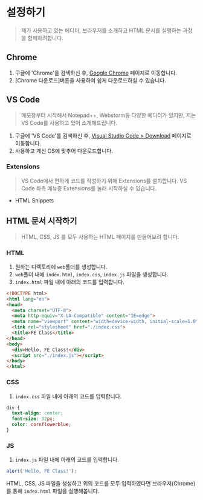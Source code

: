 # 설정하기

> 제가 사용하고 있는 에디터, 브라우저를 소개하고 HTML 문서를 실행하는 과정을 함께하려합니다.

## Chrome

1. 구글에 'Chrome'을 검색하신 후, [Google Chrome](https://www.google.co.kr/intl/ko/chrome/) 페이지로 이동합니다.
2. [Chrome 다운로드]버튼을 사용하여 쉽게 다운로드하실 수 있습니다.

## VS Code

> 메모장부터 시작해서 Notepad++, Webstorm등 다양한 에디터가 있지만, 저는 VS Code를 사용하고 있어 소개해드립니다.

1. 구글에 'VS Code'를 검색하신 후, [Visual Studio Code > Download](https://code.visualstudio.com/download) 페이지로 이동합니다.
2. 사용하고 계신 OS에 맞추어 다운로드합니다.

### Extensions

> VS Code에서 편하게 코드를 작성하기 위해 Extensions를 설치합니다. VS Code 좌측 메뉴중 Extensions를 눌러 시작하실 수 있습니다.

- HTML Snippets

## HTML 문서 시작하기

> HTML, CSS, JS 를 모두 사용하는 HTML 페이지를 만들어보려 합니다.

### HTML

1. 원하는 디렉토리에 `web`폴더를 생성합니다.
2. `web`폴더 내에 `index.html`, `index.css`, `index.js` 파일을 생성합니다.
3. `index.html` 파일 내에 아래의 코드를 입력합니다.

```html
<!DOCTYPE html>
<html lang="en">
<head>
  <meta charset="UTF-8">
  <meta http-equiv="X-UA-Compatible" content="IE=edge">
  <meta name="viewport" content="width=device-width, initial-scale=1.0">
  <link rel="stylesheet" href="./index.css">
  <title>FE Class</title>
</head>
<body>
  <div>Hello, FE Class!</div>
  <script src="./index.js"></script>
</body>
</html>
```

### CSS

1. `index.css` 파일 내에 아래의 코드를 입력합니다.

```css
div {
  text-align: center;
  font-size: 32px;
  color: cornflowerblue;
}
```

### JS

1. `index.js` 파일 내에 아래의 코드를 입력합니다.

```javascript
alert('Hello, FE Class!');
```

HTML, CSS, JS 파일을 생성하고 위의 코드를 모두 입력하였다면 브라우저(Chrome)를 통해 `index.html` 파일을 실행해봅니다.
